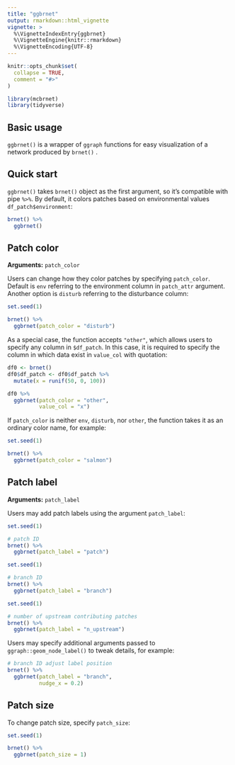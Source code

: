 ```yaml
---
title: "ggbrnet"
output: rmarkdown::html_vignette
vignette: >
  %\VignetteIndexEntry{ggbrnet}
  %\VignetteEngine{knitr::rmarkdown}
  %\VignetteEncoding{UTF-8}
---
```


```r
knitr::opts_chunk$set(
  collapse = TRUE,
  comment = "#>"
)

library(mcbrnet)
library(tidyverse)
```

## Basic usage

`ggbrnet()` is a wrapper of `ggraph` functions for easy visualization of a network produced by `brnet()` .

## Quick start

`ggbrnet()` takes `brnet()` object as the first argument, so it's compatible with pipe `%>%`. By default, it colors patches based on environmental values `df_patch$environment`:

```r
brnet() %>% 
  ggbrnet()
```

## Patch color

**Arguments:** `patch_color`

Users can change how they color patches by specifying `patch_color`. Default is `env` referring to the environment column in `patch_attr` argument. Another option is `disturb` referring to the disturbance column:

```r
set.seed(1)
```

```r
brnet() %>% 
  ggbrnet(patch_color = "disturb")
```

As a special case, the function accepts `"other"`, which allows users to specify any column in `$df_patch`. In this case, it is required to specify the column in which data exist in `value_col` with quotation:

```r
df0 <- brnet()
df0$df_patch <- df0$df_patch %>% 
  mutate(x = runif(50, 0, 100))

df0 %>% 
  ggbrnet(patch_color = "other",
          value_col = "x")
```

If `patch_color` is neither `env`, `disturb`, nor `other`, the function takes it as an ordinary color name, for example:

```r
set.seed(1)
```

```r
brnet() %>% 
  ggbrnet(patch_color = "salmon")
```

## Patch label

**Arguments:** `patch_label`

Users may add patch labels using the argument `patch_label`:

```r
set.seed(1)
```

```r
# patch ID
brnet() %>% 
  ggbrnet(patch_label = "patch")
```

```r
set.seed(1)
```

```r
# branch ID
brnet() %>% 
  ggbrnet(patch_label = "branch")
```

```r
set.seed(1)
```

```r
# number of upstream contributing patches
brnet() %>% 
  ggbrnet(patch_label = "n_upstream")
```

Users may specify additional arguments passed to `ggraph::geom_node_label()` to tweak details, for example:

```r
# branch ID adjust label position
brnet() %>% 
  ggbrnet(patch_label = "branch",
          nudge_x = 0.2)
```

## Patch size

To change patch size, specify `patch_size`:

```r
set.seed(1)
```

```r
brnet() %>%
  ggbrnet(patch_size = 1)
```
